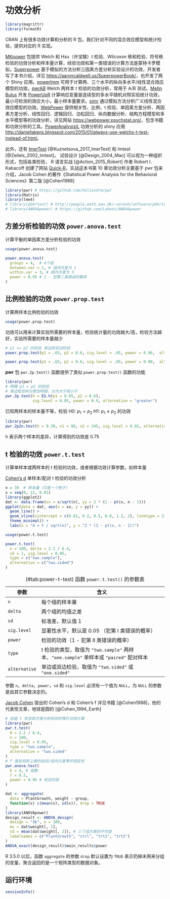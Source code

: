 # 功效分析 {#chap:power-Analysis}

```r
library(magrittr)
library(formatR)
```

CRAN 上有很多功效计算和分析的 R 包，我们针对不同的混合效应模型和统计检验，提供对应的 R 实现。

[MKpower](https://github.com/stamats/MKpower) 包提供 Welch 和 Hsu（许宝騄）t 检验、Wilcoxon 秩和检验、符号秩检验的功效分析和样本量计算，经验功效和第一类错误的计算方法是蒙特卡罗模拟。[Superpower](https://github.com/arcaldwell49/Superpower)  基于模拟的方法分析三因素方差分析实验设计的功效，开发者写了本书介绍，详见 <https://aaroncaldwell.us/SuperpowerBook/>，也开发了两个 Shiny 应用。[powerlmm](https://github.com/rpsychologist/powerlmm) 可用于计算两、三个水平的纵向多水平/线性混合效应模型的功效。[pwrAB](https://github.com/ChaWM/pwrAB) Welch 两样本 t 检验的功效分析，常用于 A/B 测试。[Metin Bulus](https://www.metinbulus.com/) 开发 [PowerUpR](https://github.com/metinbulus/PowerUpR) 计算响应变量是连续型的多水平随机对照实验统计功效，最小可检测的效应大小，最小样本量要求。[simr](https://github.com/pitakakariki/simr) 通过模拟方法分析广义线性混合效应模型的功效。[WebPower](https://github.com/johnnyzhz/WebPower) 提供相关性、比例、t 检验、单因素方差分析、两因素方差分析、线性回归、逻辑回归、泊松回归、纵向数据分析、结构方程模型和多水平模型等的功效分析，详见网站 <https://webpower.psychstat.org/>，包含书籍和功效分析的工具。[PowerAnalysisIL](https://github.com/ginettelafit/PowerAnalysisIL) 功效分析的 shiny 应用
<http://daniellakens.blogspot.com/2015/01/always-use-welchs-t-test-instead-of.html>。

此外，还有 [lmerTest](https://github.com/runehaubo/lmerTestR) [@Kuznetsova_2017_lmerTest] 和 lmtest [@Zeileis_2002_lmtest]。
试验设计 [@Design_2004_Mao] 可以视为一种组织形式，包括各类检验， 
R 语言实战 [@Action_2015_Robert] 作者 Robert I. Kabacoff 创建了网站 [Quick-R](https://www.statmethods.net/)，实战这本书第 10 章功效分析主要基于 pwr 包来介绍，Jacob Cohen 的著作《Statistical Power Analysis for the Behavioral Sciences》第二版 [@Cohen1988]


```r
library(pwr) # https://github.com/heliosdrm/pwr
library(Matrix)
library(lme4)
# library(pbkrtest) # http://people.math.aau.dk/~sorenh/software/pbkrtest/
# library(ANOVApower) # https://github.com/Lakens/ANOVApower
```


<!-- **lmerTest** 和 **lmtest** 从命名空间导入函数的方式来计算，以免引起冲突、同时能尽量减少对运行环境的污染 -->


## 方差分析检验的功效 `power.anova.test` {#subsec:power-anova-test}

计算平衡的单因素方差分析检验的功效

```r
usage(power.anova.test)
```


```r
power.anova.test(
  groups = 4,  # 4个组  
  between.var = 1, # 组间方差为 1
  within.var = 3, # 组内方差为 3
  power = 0.95 # 1 - 犯第二类错误的概率
)
```


## 比例检验的功效 `power.prop.test` {#subsec:power-prop-test}

计算两样本比例检验的功效

```r
usage(power.prop.test)
```

功效可以用来计算实验所需要的样本量，检验统计量的功效越大/高，检验方法越好，实验所需要的样本量越少

```r
# p1 >= p2 的检验 单边和双边检验
power.prop.test(p1 = .65, p2 = 0.6, sig.level = .05, power = 0.90,  alternative = "one.sided")

power.prop.test(p1 = .65, p2 = 0.6, sig.level = .05, power = 0.90,  alternative = "two.sided")
```

**pwr** 包 `pwr.2p.test()` 函数提供了类似 `power.prop.test()` 函数的功能

```r
library(pwr)
# 明确 p1 > p2 的检验
# 单边检验拆分更加明细，分为大于和小于
pwr.2p.test(h = ES.h(p1 = 0.65, p2 = 0.6), 
            sig.level = 0.05, power = 0.9, alternative = "greater")
```

已知两样本的样本量不等，检验 H0: $p_1 = p_2$  H1: $p_1 \neq p_2$ 的功效

```r
library(pwr)
pwr.2p2n.test(h = 0.30, n1 = 80, n2 = 245, sig.level = 0.05, alternative = "greater")
```

h 表示两个样本的差异，计算得到的功效是 0.75

## t 检验的功效 `power.t.test` {#subsec:power-t-test}

计算单样本或两样本的 t 检验的功效，或者根据功效计算参数，如样本量

[Cohen's d](https://yihui.org/cn/2018/02/cohen-s-d/) 单样本/配对 t 检验的功效分析

```r
n = 30  # 样本量（只是一个例子）
x = seq(0, 12, 0.01)
library(ggplot2)
dat <- data.frame(xx = x/sqrt(n), yy = 2 * (1 - pt(x, n - 1)))
ggplot(data = dat, aes(x = xx, y = yy)) +
  geom_line() +
  geom_vline(xintercept = c(0.01, 0.2, 0.5, 0.8, 1.2, 2), linetype = 2) +
  theme_minimal() +
  labs(x = "d = t / sqrt(n)", y = "2 * (1 - pt(x, n - 1))")
```

```r
usage(power.t.test)
```

```r
power.t.test(
  n = 100, delta = 2.2 / 6.4,
  sd = 1, sig.level = 0.05,
  type = c("two.sample"),
  alternative = c("two.sided")
)
```

Table: (\#tab:power-t-test) 函数 `power.t.test()` 的参数表

| 参数          | 含义                                                         |
| ------------- | ------------------------------------------------------------ |
| `n`           | 每个组的样本量                                               |
| `delta`       | 两个组的均值之差                                             |
| `sd`          | 标准差，默认值 1                                             |
| `sig.level`   | 显著性水平，默认是 0.05 （犯第 I 类错误的概率）              |
| `power`       | 检验的功效（1 - 犯第 II 类错误的概率）                       |
| `type`        | t 检验的类型，取值为 `"two.sample"` 两样本、`"one.sample"` 单样本或 `"paired"` 配对样本 |
| `alternative` | 单边或双边检验，取值为 `"two.sided"` 或 `"one.sided"`        |

参数 `n`，`delta`，`power`，`sd` 和 `sig.level` 必须有一个值为 `NULL`，为 `NULL` 的参数是由其它参数决定的。

[Jacob Cohen](https://en.wikipedia.org/wiki/Jacob_Cohen_(statistician)) 提出的 Cohen's d 和 Cohen's f 详见书籍 [@Cohen1988]，他的代表性文章，地球是圆的 [@Cohen_1994_Earth]

```r
# 前面 t 检验和方差分析检验的等价功效计算
library(pwr)
pwr.t.test(
  d = 2.2 / 6.4,
  n = 100,
  sig.level = 0.05,
  type = "two.sample",
  alternative = "two.sided"
)
# f 是如何和上面的组间/组内方差等价指定的
pwr.anova.test(
  k = 4, # 组数
  f = 0.5,
  power = 0.95 # 检验的效
)
```

```r
dat <- aggregate(
  data = PlantGrowth, weight ~ group,
  function(x) c(mean(x), sd(x)), drop = TRUE
)
library(ANOVApower)
design_result <- ANOVA_design(
  design = "3b", n = 100,
  mu = dat$weight[, 1],
  sd = mean(dat$weight[, 2]), # 三个组方差的平均值
  labelnames = c("PlantGrowth", "ctrl", "trt1", "trt2")
)
ANOVA_exact(design_result)$main_results$power
```

::: {.rmdnote data-latex="{注意}"}
R 3.5.0 以后，函数 `aggregate` 的参数 `drop` 默认设置为 `TRUE` 表示扔掉未用来分组的变量，聚合返回的是一个矩阵类型的数据对象。
:::


## 运行环境 {#sec:power-session}

```r
sessionInfo()
```

